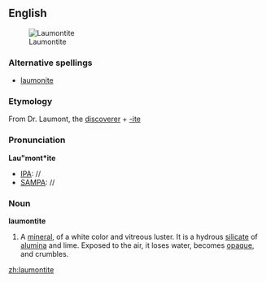 ==English==
[[Image:Laumontyt, Fanwood, New Jersey, USA.jpg|thumb|Laumontite]]

===Alternative spellings===
* [[laumonite]]

===Etymology===
From Dr. Laumont, the [[discoverer]] + [[-ite]]

===Pronunciation===
'''Lau"mont*ite'''
*[[IPA]]: //
*[[SAMPA]]: //

===Noun===
'''laumontite'''

# {{mineralogy}} A [[mineral]], of a white color and vitreous luster.  It is a hydrous [[silicate]] of [[alumina]] and lime. Exposed to the air, it loses water, becomes [[opaque]], and crumbles.

[[zh:laumontite]]
